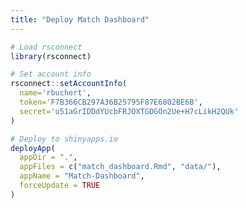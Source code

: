 ```yaml
---
title: "Deploy Match Dashboard"
---
```


```r
# Load rsconnect
library(rsconnect)

# Set account info
rsconnect::setAccountInfo(
  name='rbuchert', 
  token='F7B366CB297A36B25795F87E6802BE6B', 
  secret='u51aGrIDDdYUcbFRJOXTGDGOn2Ue+H7cLikH2QUk'
)

# Deploy to shinyapps.io
deployApp(
  appDir = ".",
  appFiles = c("match_dashboard.Rmd", "data/"),
  appName = "Match-Dashboard",
  forceUpdate = TRUE
)

```


